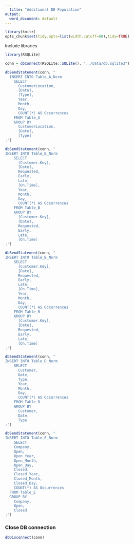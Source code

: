 ```yaml
---
  title: "Additional DB Population"
output:
  word_document: default
---
```


```r
library(knitr)
opts_chunk$set(tidy.opts=list(width.cutoff=60),tidy=TRUE)
```

Include libraries
```r
library(RSQLite)
```

```r
conn = dbConnect(RSQLite::SQLite(), "../Data/db.sqlite3")
```

```r
dbSendStatement(conn, "
  INSERT INTO Table_A_Norm
    SELECT 
      CustomerLocation, 
      [Date],
      [Type],
      Year,
      Month,
      Day,
      COUNT(*) AS Occurrences
    FROM Table_A
    GROUP BY
      CustomerLocation, 
      [Date],
      [Type]
;")
```

```r
dbSendStatement(conn, "
INSERT INTO Table_B_Norm
    SELECT 
      [Customer.Key], 
      [Date],
      Requested,
      Early,
      Late,
      [On.Time],
      Year,
      Month,
      Day,
      COUNT(*) AS Occurrences
    FROM Table_B
    GROUP BY
      [Customer.Key], 
      [Date],
      Requested,
      Early,
      Late,
      [On.Time]
;")
```

```r
dbSendStatement(conn, "
INSERT INTO Table_B_Norm
    SELECT 
      [Customer.Key], 
      [Date],
      Requested,
      Early,
      Late,
      [On.Time],
      Year,
      Month,
      Day,
      COUNT(*) AS Occurrences
    FROM Table_B
    GROUP BY
      [Customer.Key], 
      [Date],
      Requested,
      Early,
      Late,
      [On.Time]
;")
```

```r
dbSendStatement(conn, "
INSERT INTO Table_D_Norm
    SELECT 
      Customer, 
      Date,
      Type,
      Year,
      Month,
      Day,
      COUNT(*) AS Occurrences
    FROM Table_D
    GROUP BY
      Customer,
      Date,
      Type
;")
```

```r
dbSendStatement(conn, "
INSERT INTO Table_E_Norm
    SELECT 
    Company, 
    Open,
    Open_Year,
    Open_Month,
    Open_Day,
    Closed,
    Closed_Year,
    Closed_Month,
    Closed_Day,
    COUNT(*) AS Occurrences
  FROM Table_E
  GROUP BY
    Company, 
    Open,
    Closed
;")
```

### Close DB connection
```r
dbDisconnect(conn)
```